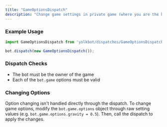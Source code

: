 ```yaml
---
title: "GameOptionsDispatch"
description: "Change game settings in private game (where you are the host)"
---
```


### Example Usage

```js
import GameOptionsDispatch from 'yolkbot/dispatches/GameOptionsDispatch';

bot.dispatch(new GameOptionsDispatch());
```

### Dispatch Checks
- The bot must be the owner of the game
- Each of the `bot.game` options must be valid

### Changing Options
Option changing isn't handled directly through the dispatch. To change game options, modify the `bot.game.options` object through raw setting values (e.g. `bot.game.options.gravity = 0.5`). Then, call the dispatch to apply the changes.